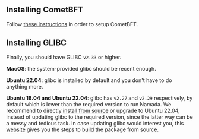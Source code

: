## Installing CometBFT

Follow [these instructions](../../installing-cometbft.mdx) in order to setup CometBFT.

## Installing GLIBC
Finally, you should have GLIBC `v2.33` or higher.

**MacOS**: the system-provided glibc should be recent enough.

**Ubuntu 22.04**: glibc is installed by default and you don't have to do anything more.

**Ubuntu 18.04 and Ubuntu 22.04**: glibc has `v2.27` and `v2.29` respectively, by default which is lower than the required version to run Namada. We recommend to directly [install from source](../source.mdx) or upgrade to Ubuntu 22.04, instead of updating glibc to the required version, since the latter way can be a messy and tedious task. In case updating glibc would interest you, this [website](http://www.linuxfromscratch.org/lfs/view/9.0-systemd/chapter05/glibc.html) gives you the steps to build the package from source.
